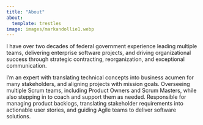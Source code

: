 ```yaml
---
title: "About"
about:
  template: trestles
image: images/markandollie1.webp
---
```


I have over two decades of federal government experience leading multiple teams, delivering enterprise software projects, and driving organizational success through strategic contracting, reorganization, and exceptional communication.

I'm an expert with translating technical concepts into business acumen for many stakeholders, and aligning projects with mission goals. Overseeing multiple Scrum teams, including Product Owners and Scrum Masters, while also stepping in to coach and support them as needed. Responsible for managing product backlogs, translating stakeholder requirements into actionable user stories, and guiding Agile teams to deliver software solutions.
